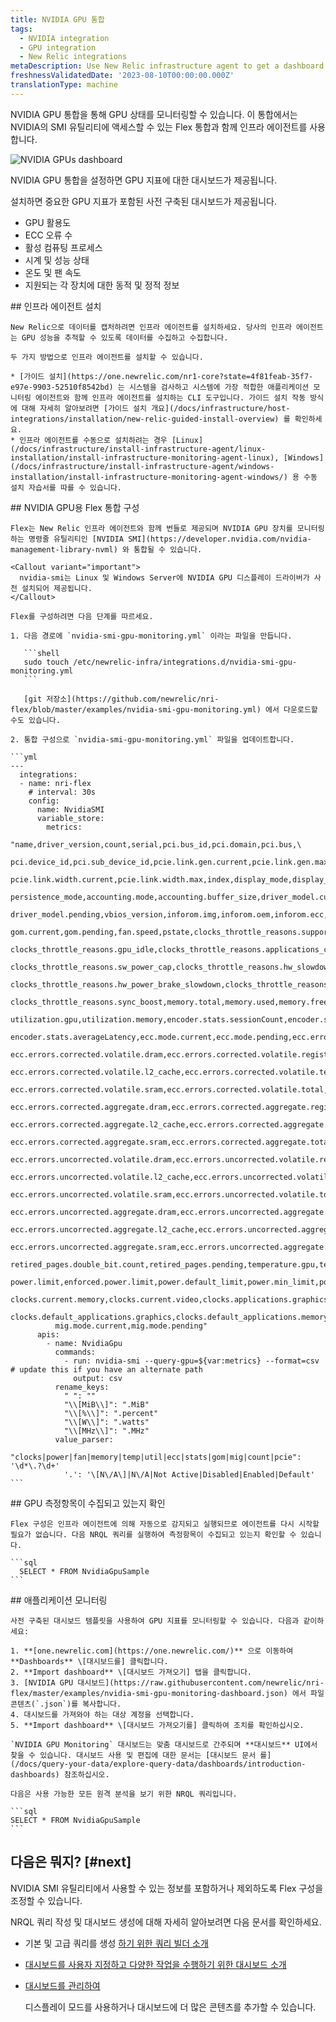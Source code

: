 ```yaml
---
title: NVIDIA GPU 통합
tags:
  - NVIDIA integration
  - GPU integration
  - New Relic integrations
metaDescription: Use New Relic infrastructure agent to get a dashboard with GPU metrics.
freshnessValidatedDate: '2023-08-10T00:00:00.000Z'
translationType: machine
---
```



NVIDIA GPU 통합을 통해 GPU 상태를 모니터링할 수 있습니다. 이 통합에서는 NVIDIA의 SMI 유틸리티에 액세스할 수 있는 Flex 통합과 함께 인프라 에이전트를 사용합니다.

<img
  title="NVIDIA GPUs dashboard"
  alt="NVIDIA GPUs dashboard"
  src={infrastructureNVIDIAGPUDashboard}
/>

<figcaption>
  NVIDIA GPU 통합을 설정하면 GPU 지표에 대한 대시보드가 제공됩니다.
</figcaption>

설치하면 중요한 GPU 지표가 포함된 사전 구축된 대시보드가 제공됩니다.

* GPU 활용도
* ECC 오류 수
* 활성 컴퓨팅 프로세스
* 시계 및 성능 상태
* 온도 및 팬 속도
* 지원되는 각 장치에 대한 동적 및 정적 정보

<Steps>
  <Step>
    ## 인프라 에이전트 설치

    New Relic으로 데이터를 캡처하려면 인프라 에이전트를 설치하세요. 당사의 인프라 에이전트는 GPU 성능을 추적할 수 있도록 데이터를 수집하고 수집합니다.

    두 가지 방법으로 인프라 에이전트를 설치할 수 있습니다.

    * [가이드 설치](https://one.newrelic.com/nr1-core?state=4f81feab-35f7-e97e-9903-52510f8542bd) 는 시스템을 검사하고 시스템에 가장 적합한 애플리케이션 모니터링 에이전트와 함께 인프라 에이전트를 설치하는 CLI 도구입니다. 가이드 설치 작동 방식에 대해 자세히 알아보려면 [가이드 설치 개요](/docs/infrastructure/host-integrations/installation/new-relic-guided-install-overview) 를 확인하세요.
    * 인프라 에이전트를 수동으로 설치하려는 경우 [Linux](/docs/infrastructure/install-infrastructure-agent/linux-installation/install-infrastructure-monitoring-agent-linux), [Windows](/docs/infrastructure/install-infrastructure-agent/windows-installation/install-infrastructure-monitoring-agent-windows/) 용 수동 설치 자습서를 따를 수 있습니다.
  </Step>

  <Step>
    ## NVIDIA GPU용 Flex 통합 구성

    Flex는 New Relic 인프라 에이전트와 함께 번들로 제공되며 NVIDIA GPU 장치를 모니터링하는 명령줄 유틸리티인 [NVIDIA SMI](https://developer.nvidia.com/nvidia-management-library-nvml) 와 통합될 수 있습니다.

    <Callout variant="important">
      nvidia-smi는 Linux 및 Windows Server에 NVIDIA GPU 디스플레이 드라이버가 사전 설치되어 제공됩니다.
    </Callout>

    Flex를 구성하려면 다음 단계를 따르세요.

    1. 다음 경로에 `nvidia-smi-gpu-monitoring.yml` 이라는 파일을 만듭니다.

       ```shell
       sudo touch /etc/newrelic-infra/integrations.d/nvidia-smi-gpu-monitoring.yml
       ```

       [git 저장소](https://github.com/newrelic/nri-flex/blob/master/examples/nvidia-smi-gpu-monitoring.yml) 에서 다운로드할 수도 있습니다.

    2. 통합 구성으로 `nvidia-smi-gpu-monitoring.yml` 파일을 업데이트합니다.

    ```yml
    --- 
      integrations:
      - name: nri-flex
        # interval: 30s
        config:
          name: NvidiaSMI
          variable_store:
            metrics: 
              "name,driver_version,count,serial,pci.bus_id,pci.domain,pci.bus,\
              pci.device_id,pci.sub_device_id,pcie.link.gen.current,pcie.link.gen.max,\
              pcie.link.width.current,pcie.link.width.max,index,display_mode,display_active,\
              persistence_mode,accounting.mode,accounting.buffer_size,driver_model.current,\
              driver_model.pending,vbios_version,inforom.img,inforom.oem,inforom.ecc,inforom.pwr,\
              gom.current,gom.pending,fan.speed,pstate,clocks_throttle_reasons.supported,\
              clocks_throttle_reasons.gpu_idle,clocks_throttle_reasons.applications_clocks_setting,\
              clocks_throttle_reasons.sw_power_cap,clocks_throttle_reasons.hw_slowdown,clocks_throttle_reasons.hw_thermal_slowdown,\
              clocks_throttle_reasons.hw_power_brake_slowdown,clocks_throttle_reasons.sw_thermal_slowdown,\
              clocks_throttle_reasons.sync_boost,memory.total,memory.used,memory.free,compute_mode,\
              utilization.gpu,utilization.memory,encoder.stats.sessionCount,encoder.stats.averageFps,\
              encoder.stats.averageLatency,ecc.mode.current,ecc.mode.pending,ecc.errors.corrected.volatile.device_memory,\
              ecc.errors.corrected.volatile.dram,ecc.errors.corrected.volatile.register_file,ecc.errors.corrected.volatile.l1_cache,\
              ecc.errors.corrected.volatile.l2_cache,ecc.errors.corrected.volatile.texture_memory,ecc.errors.corrected.volatile.cbu,\
              ecc.errors.corrected.volatile.sram,ecc.errors.corrected.volatile.total,ecc.errors.corrected.aggregate.device_memory,\
              ecc.errors.corrected.aggregate.dram,ecc.errors.corrected.aggregate.register_file,ecc.errors.corrected.aggregate.l1_cache,\
              ecc.errors.corrected.aggregate.l2_cache,ecc.errors.corrected.aggregate.texture_memory,ecc.errors.corrected.aggregate.cbu,\
              ecc.errors.corrected.aggregate.sram,ecc.errors.corrected.aggregate.total,ecc.errors.uncorrected.volatile.device_memory,\
              ecc.errors.uncorrected.volatile.dram,ecc.errors.uncorrected.volatile.register_file,ecc.errors.uncorrected.volatile.l1_cache,\
              ecc.errors.uncorrected.volatile.l2_cache,ecc.errors.uncorrected.volatile.texture_memory,ecc.errors.uncorrected.volatile.cbu,\
              ecc.errors.uncorrected.volatile.sram,ecc.errors.uncorrected.volatile.total,ecc.errors.uncorrected.aggregate.device_memory,\
              ecc.errors.uncorrected.aggregate.dram,ecc.errors.uncorrected.aggregate.register_file,ecc.errors.uncorrected.aggregate.l1_cache,\
              ecc.errors.uncorrected.aggregate.l2_cache,ecc.errors.uncorrected.aggregate.texture_memory,ecc.errors.uncorrected.aggregate.cbu,\
              ecc.errors.uncorrected.aggregate.sram,ecc.errors.uncorrected.aggregate.total,retired_pages.single_bit_ecc.count,\
              retired_pages.double_bit.count,retired_pages.pending,temperature.gpu,temperature.memory,power.management,power.draw,\
              power.limit,enforced.power.limit,power.default_limit,power.min_limit,power.max_limit,clocks.current.graphics,clocks.current.sm,\
              clocks.current.memory,clocks.current.video,clocks.applications.graphics,clocks.applications.memory,\
              clocks.default_applications.graphics,clocks.default_applications.memory,clocks.max.graphics,clocks.max.sm,clocks.max.memory,\
              mig.mode.current,mig.mode.pending"
          apis:
            - name: NvidiaGpu
              commands:
                - run: nvidia-smi --query-gpu=${var:metrics} --format=csv # update this if you have an alternate path
                  output: csv
              rename_keys:
                " ": ""
                "\\[MiB\\]": ".MiB"
                "\\[%\\]": ".percent"
                "\\[W\\]": ".watts"
                "\\[MHz\\]": ".MHz"
              value_parser:
                "clocks|power|fan|memory|temp|util|ecc|stats|gom|mig|count|pcie": '\d*\.?\d+'
                '.': '\[N\/A\]|N\/A|Not Active|Disabled|Enabled|Default'
    ```
  </Step>

  <Step>
    ## GPU 측정항목이 수집되고 있는지 확인

    Flex 구성은 인프라 에이전트에 의해 자동으로 감지되고 실행되므로 에이전트를 다시 시작할 필요가 없습니다. 다음 NRQL 쿼리를 실행하여 측정항목이 수집되고 있는지 확인할 수 있습니다.

    ```sql
      SELECT * FROM NvidiaGpuSample
    ```
  </Step>

  <Step>
    ## 애플리케이션 모니터링

    사전 구축된 대시보드 템플릿을 사용하여 GPU 지표를 모니터링할 수 있습니다. 다음과 같이하세요:

    1. **[one.newrelic.com](https://one.newrelic.com/)** 으로 이동하여 **Dashboards** \[대시보드를] 클릭합니다.
    2. **Import dashboard** \[대시보드 가져오기] 탭을 클릭합니다.
    3. [NVIDIA GPU 대시보드](https://raw.githubusercontent.com/newrelic/nri-flex/master/examples/nvidia-smi-gpu-monitoring-dashboard.json) 에서 파일 콘텐츠(`.json`)를 복사합니다.
    4. 대시보드를 가져와야 하는 대상 계정을 선택합니다.
    5. **Import dashboard** \[대시보드 가져오기를] 클릭하여 조치를 확인하십시오.

    `NVIDIA GPU Monitoring` 대시보드는 맞춤 대시보드로 간주되며 **대시보드** UI에서 찾을 수 있습니다. 대시보드 사용 및 편집에 대한 문서는 [대시보드 문서 를](/docs/query-your-data/explore-query-data/dashboards/introduction-dashboards) 참조하십시오.

    다음은 사용 가능한 모든 원격 분석을 보기 위한 NRQL 쿼리입니다.

    ```sql
    SELECT * FROM NvidiaGpuSample
    ```
  </Step>
</Steps>

## 다음은 뭐지? [#next]

NVIDIA SMI 유틸리티에서 사용할 수 있는 정보를 포함하거나 제외하도록 Flex 구성을 조정할 수 있습니다.

NRQL 쿼리 작성 및 대시보드 생성에 대해 자세히 알아보려면 다음 문서를 확인하세요.

* 기본 및 고급 쿼리를 생성 [하기 위한 쿼리 빌더 소개](/docs/query-your-data/explore-query-data/query-builder/introduction-query-builder)

* [대시보드를 사용자 지정하고 다양한 작업을 수행하기 위한 대시보드 소개](/docs/query-your-data/explore-query-data/dashboards/introduction-dashboards)

* [대시보드를 관리하여](/docs/query-your-data/explore-query-data/dashboards/manage-your-dashboard)

  <InlinePopover type="dashboards"/>

  디스플레이 모드를 사용하거나 대시보드에 더 많은 콘텐츠를 추가할 수 있습니다.